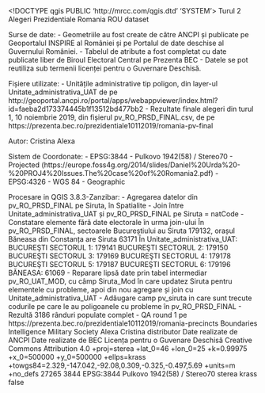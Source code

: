 <!DOCTYPE qgis PUBLIC 'http://mrcc.com/qgis.dtd' 'SYSTEM'>
<qgis version="3.8.3-Zanzibar">
  <identifier>Turul 2</identifier>
  <parentidentifier>Alegeri Prezidentiale Romania</parentidentifier>
  <language>ROU</language>
  <type>dataset</type>
  <title>Rezultate alegeri prezidentiale Romania turul 1 la nivel UAT</title>
  <abstract>Surse de date:
- Geometriile au fost create de către ANCPI și publicate pe Geoportalul INSPIRE al României
 și pe Portalul de date deschise al Guvernului României. 
- Tabelul de atribute a fost completat cu date publicate liber de Biroul Electoral Central pe Prezenta BEC
- Datele se pot reutiliza sub termenii licenței pentru o Guvernare Deschisă. 

Fișiere utilizate:
- Unitățile administrative tip poligon, din layer-ul Unitate_administrativa_UAT
 de pe http://geoportal.ancpi.ro/portal/apps/webappviewer/index.html?id=faeba2d173374445b1f13512bd477bb2
- Rezultate finale alegeri din turul 1, 10 noiembrie 2019, din fișierul pv_RO_PRSD_FINAL.csv,
 de pe https://prezenta.bec.ro/prezidentiale10112019/romania-pv-final

Autor:
Cristina Alexa

Sistem de Coordonate:
- EPSG:3844 - Pulkovo 1942(58) / Stereo70 - Projected
(https://europe.foss4g.org/2014/slides/Daniel%20Urda%20-%20PROJ4%20Issues.The%20case%20of%20Romania2.pdf)
- EPSG:4326 - WGS 84 - Geographic

Procesare in QGIS 3.8.3-Zanzibar:
- Agregarea datelor din pv_RO_PRSD_FINAL pe Siruta, în Spatialite
- Join între Unitate_administrativa_UAT și pv_RO_PRSD_FINAL pe Siruta = natCode
- Constatare elemente fără date electorale în urma join-ului
    În pv_RO_PRSD_FINAL, sectoarele Bucureștiului au Siruta 179132, orașul Băneasa din Constanța are Siruta 63171
    În Unitate_administrativa_UAT:
        BUCUREŞTI SECTORUL 1: 179141
        BUCUREŞTI SECTORUL 2: 179150
        BUCUREŞTI SECTORUL 3: 179169
        BUCUREŞTI SECTORUL 4: 179178
        BUCUREŞTI SECTORUL 5: 179187
        BUCUREŞTI SECTORUL 6: 179196
        BĂNEASA: 61069
- Reparare lipsă date prin tabel intermediar pv_RO_UAT_MOD, cu câmp Siruta_Mod în care updatez Siruta 
pentru elementele cu probleme, apoi din nou agregare și join cu Unitate_administrativa_UAT
- Adăugare camp pv_siruta in care sunt trecute codurile pe care le au poligoanele cu probleme în pv_RO_PRSD_FINAL
- Rezultă 3186 rânduri populate complet
- QA round 1 pe https://prezenta.bec.ro/prezidentiale10112019/romania-precincts</abstract>
  <keywords vocabulary="gmd:topicCategory">
    <keyword>Boundaries</keyword>
    <keyword>Intelligence Military</keyword>
    <keyword>Society</keyword>
  </keywords>
  <contact>
    <name>Alexa Cristina</name>
    <organization></organization>
    <position></position>
    <voice></voice>
    <fax></fax>
    <email></email>
    <role>distributor</role>
  </contact>
  <links>
    <link format="" url="http://geoportal.ancpi.ro/geoportal/catalog/main/home.page" name="Geoportal ANCPI" size="" description="" type="information" mimeType=""/>
    <link format="" url="https://prezenta.bec.ro/" name="Prezenta BEC" size="" description="" type="information" mimeType=""/>
  </links>
  <fees></fees>
  <rights>Date realizate de ANCPI</rights>
  <rights>Date realizate de BEC</rights>
  <rights>Licența pentru o Guvenare Deschisă</rights>
  <license>Creative Commons Attribution 4.0</license>
  <encoding></encoding>
  <crs>
    <spatialrefsys>
      <proj4>+proj=sterea +lat_0=46 +lon_0=25 +k=0.99975 +x_0=500000 +y_0=500000 +ellps=krass +towgs84=2.329,-147.042,-92.08,0.309,-0.325,-0.497,5.69 +units=m +no_defs</proj4>
      <srsid>27265</srsid>
      <srid>3844</srid>
      <authid>EPSG:3844</authid>
      <description>Pulkovo 1942(58) / Stereo70</description>
      <projectionacronym>sterea</projectionacronym>
      <ellipsoidacronym>krass</ellipsoidacronym>
      <geographicflag>false</geographicflag>
    </spatialrefsys>
  </crs>
  <extent>
    <spatial dimensions="2" crs="EPSG:3844" maxx="870675.32620000001043081" maxz="0" minz="0" miny="235511.51379999998607673" maxy="753193.36759999999776483" minx="134131.84779999998863786"/>
    <temporal>
      <period>
        <start></start>
        <end></end>
      </period>
    </temporal>
  </extent>
</qgis>
